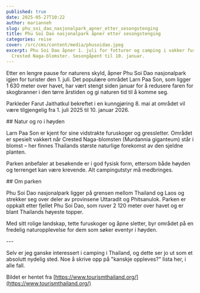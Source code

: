 ```yaml
---
published: true
date: 2025-05-27T10:22
author: marianneh
slug: phu_soi_dao_nasjonalpark_apner_etter_sesongstenging
title: Phu Soi Dao nasjonalpark åpner etter sesongstenging
categories: reise
cover: /src/cms/content/media/phusoidao.jpeg
excerpt: Phu Soi Dao åpner 1. juli for fotturer og camping i vakker furuskog med
  Crested Naga-blomster. Sesongåpent til 10. januar.
---
```

Etter en lengre pause for naturens skyld, åpner Phu Soi Dao nasjonalpark igjen for turister den 1. juli. Det populære området Larn Paa Son, som ligger 1 630 meter over havet, har vært stengt siden januar for å redusere faren for skogbranner i den tørre årstiden og gi naturen tid til å komme seg.

Parkleder Farut Jaithatkul bekreftet i en kunngjøring 8. mai at området vil være tilgjengelig fra 1. juli 2025 til 10. januar 2026.

\## Natur og ro i høyden

Larn Paa Son er kjent for sine vidstrakte furuskoger og gressletter. Området er spesielt vakkert når Crested Naga-blomsten (Murdannia giganteum) står i blomst – her finnes Thailands største naturlige forekomst av den sjeldne planten.

Parken anbefaler at besøkende er i god fysisk form, ettersom både høyden og terrenget kan være krevende. Alt campingutstyr må medbringes.

\## Om parken

Phu Soi Dao nasjonalpark ligger på grensen mellom Thailand og Laos og strekker seg over deler av provinsene Uttaradit og Phitsanulok. Parken er oppkalt etter fjellet Phu Soi Dao, som ruver 2 120 meter over havet og er blant Thailands høyeste topper.

Med sitt rolige landskap, tette furuskoger og åpne sletter, byr området på en fredelig naturopplevelse for dem som søker eventyr i høyden.

\---

Selv er jeg ganske interessert i camping i Thailand, og dette ser jo ut som et absolutt nydelig sted. Noe å skrive opp på "kanskje oppleves?" lista her, i alle fall.  
  
Bildet er hentet fra [https://www.tourismthailand.org/](https://www.tourismthailand.org/)